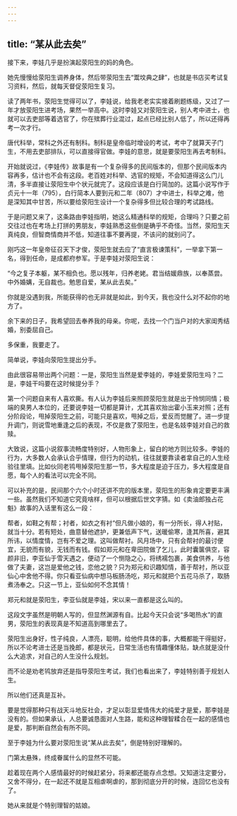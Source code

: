 ```yaml
---
---
---
```

title: “某从此去矣”
---




接下来，李娃几乎是扮演起荥阳生的妈的角色。

她先慢慢给荥阳生调养身体，然后带荥阳生去“鬻坟典之肆”，也就是书店买考试复习资料，然后，就每天督促荥阳生复习。

读了两年书，荥阳生觉得可以了，李娃说，给我老老实实接着刷题练级，又过了一年才放荥阳生进考场，果然一举高中。这时李娃又对荥阳生说，别人考中进士，也就可以去吏部等着选官了，你在殡葬行业混过，起点已经比别人低了，所以还得再考一次才行。

唐代科举，常科之外还有制科。制科是皇帝临时增设的考试，考中了就算天子门生，不用去吏部排队，可以直接得官做。李娃的意思，就是要荥阳生再去考制科。

开始就说过，《李娃传》故事是有一个复杂得多的民间版本的，但那个民间版本内容再多，估计也不会有这段。老百姓对科举、选官的规矩，不会知道得这么门儿清，多半直接让荥阳生中个状元就完了。这段应该是白行简加的。这篇小说写作于贞元十一年（795），白行简本人要到元和二年（807）才中进士，科举之难，他是深知其中甘苦，所以要给荥阳生设计一个复杂得多但比较合理的考试路线。

于是问题又来了，这条路由李娃指明，她这么精通科举的规矩，合理吗？只要之前交往过也在考场上打拼的男朋友，李娃熟悉这些倒是确乎不奇怪。当然，荥阳生天真纯良，但智商情商并不低，知道往事不要再提，不该问的就别问了。

刚巧这一年皇帝征召天下才俊，荥阳生就去应了“直言极谏策科”，一举拿下第一名，得到任命，是成都府参军。于是李娃对荥阳生说：

“今之复子本躯，某不相负也。愿以残年，归养老姥。君当结媛鼎族，以奉蒸尝。中外婚媾，无自裁也。勉思自爱，某从此去矣。”

你就是没遇到我，所能获得的也无非就是如此，到今天，我也没什么对不起你的地方了。

余下来的日子，我希望回去奉养我的母亲。你呢，去找一个门当户对的大家闺秀结婚，别委屈自己。

多保重，我要走了。

简单说，李娃向荥阳生提出分手。

由此很容易带出两个问题：一是，荥阳生当然是爱李娃的，李娃爱荥阳生吗？二是，李娃干吗要在这时候提分手？

第一个问题自来有人喜欢撕。有人认为李娃后来照顾荥阳生就是出于怜悯同情；极端的臭男人本位的，还要说李娃一切都是算计，尤其喜欢抬出霍小玉来对照；还有分阶段论，甩掉荥阳生之前，可能只是喜欢，甩掉之后，爱反而觉醒了。进一步提升调门，则说雪地重逢之后的表现，不仅是救了荥阳生，也是名妓李娃对自己的救赎。

大致说，这篇小说叙事流畅度特别好，人物形象上，留白的地方则比较多。李娃的行为，大多数人会承认合乎情理，但行为的动机，往往就要靠读者拿自己的人生经验往里填。比如伙同老鸨甩掉荥阳生那一节，多大程度是迫于压力，多大程度是自愿，每个人的看法可以完全不同。

可以补充的是，民间那个六个小时还讲不完的版本里，荥阳生的形象肯定要更丰满一些。虽然我们不知道它究竟啥样，但可以根据后世文字猜。如《卖油郎独占花魁》故事的入话里有这么一段：

帮者，如鞋之有帮；衬者，如衣之有衬“但凡做小娘的，有一分所长，得人衬贴，就当十分。若有短处，曲意替他遮护，更兼低声下气，送暖偷寒，逢其所喜，避其所讳，以情度情，岂有不爱之理。这叫做帮衬。风月场中，只有会帮衬的最讨便宜，无貌而有貌，无钱而有钱。假如郑元和在卑田院做了乞儿，此时囊箧俱空，容颜非旧，李亚仙于雪天遇之，便动了一个恻隐之心，将绣襦包裹，美食供养，与他做了夫妻，这岂是爱他之钱，恋他之貌？只为郑元和识趣知情，善于帮衬，所以亚仙心中舍他不得。你只看亚仙病中想马板肠汤吃，郑元和就把个五花马杀了，取肠煮汤奉之。只这一节上，亚仙如何不念其情！

郑元和就是荥阳生，李亚仙就是李娃，宋以来一直都是这么叫的。

这段文字虽然是明朝人写的，但显然渊源有自。比起今天只会说“多喝热水”的直男，荥阳生的表现真是不知道高到哪里去了。

荥阳生出身好，性子纯良，人漂亮，聪明，给他件具体的事，大概都能干得挺好，所以不论考进士还是当挽郎，都是状元，日常生活也有情趣懂体贴，缺点就是没什么大追求，对自己的人生没什么规划。

而不论是劝老鸨放弃还是指导荥阳生考试，我们也看出来了，李娃特别善于规划人生。

所以他们还真是互补。

要是觉得那种只有战天斗地反社会，才足以彰显爱情伟大的纯爱才是爱，那李娃是没有的。但如果承认，人总要诚恳面对人生路，能和这种理智糅合在一起的感情也是爱，那判断自然会有所不同。

至于李娃为什么要对荥阳生说“某从此去矣”，倒是特别好理解的。

门第太悬殊，终成眷属什么的显然不可能。

趁着现在两个人感情最好的时候赶紧分，将来都还能存点念想。又知道注定要分，又舍不得分，在一起还不就是互相虐啊虐的，那到彻底分开的时候，连回忆也没有了。

她从来就是个特别理智的姑娘。